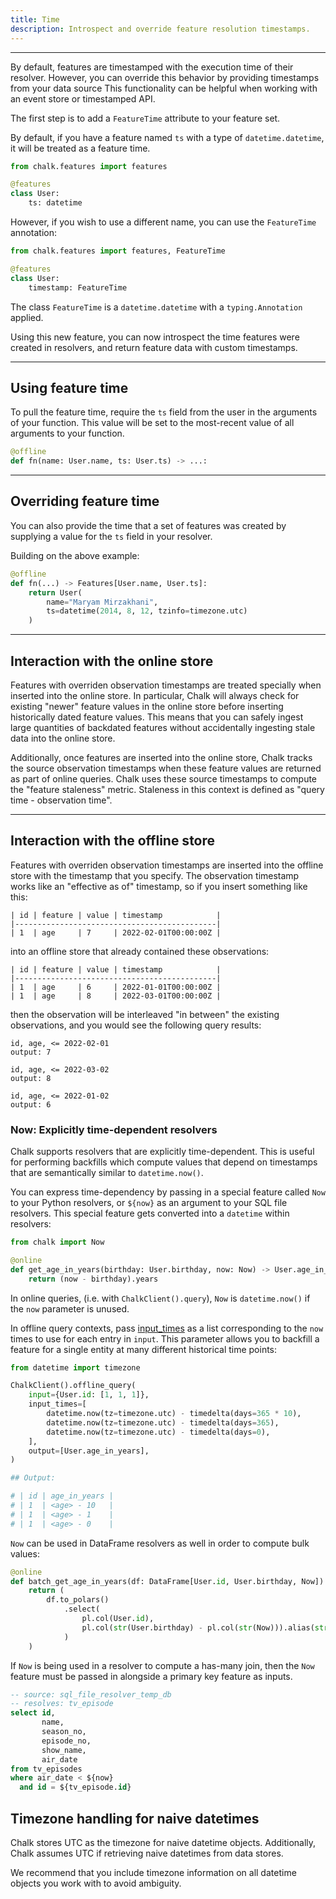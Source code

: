 ```yaml
---
title: Time
description: Introspect and override feature resolution timestamps.
---
```


---

By default, features are timestamped with the execution time of their resolver.
However, you can override this behavior by providing timestamps from your data source
This functionality can be helpful when
working with an event store or timestamped API.

The first step is to
add a `FeatureTime` attribute to your feature set.

By default, if you have a feature named `ts` with a type
of `datetime.datetime`, it will be treated as a feature time.

```py
from chalk.features import features

@features
class User:
    ts: datetime
```

However, if you wish to use a different name, you can use
the `FeatureTime` annotation:

```py
from chalk.features import features, FeatureTime

@features
class User:
    timestamp: FeatureTime
```

The class `FeatureTime` is a `datetime.datetime` with a `typing.Annotation`
applied.

Using this new feature, you can now
introspect the time features were created in resolvers,
and return feature data with custom timestamps.

---

## Using feature time

To pull the feature time, require the `ts`
field from the user in the arguments of your function.
This value will be set to the most-recent value
of all arguments to your function.

```py
@offline
def fn(name: User.name, ts: User.ts) -> ...:
```

---

## Overriding feature time

You can also provide the time that a set of features
was created by supplying a value for the `ts` field
in your resolver.

Building on the above example:

```py
@offline
def fn(...) -> Features[User.name, User.ts]:
    return User(
        name="Maryam Mirzakhani",
        ts=datetime(2014, 8, 12, tzinfo=timezone.utc)
    )
```

---

## Interaction with the online store

Features with overriden observation timestamps are treated specially when inserted into the online store.
In particular, Chalk will always check for existing "newer" feature values in the online store
before inserting historically dated feature values. This means that you can safely ingest large quantities
of backdated features without accidentally ingesting stale data into the online store.

Additionally, once features are inserted into the online store, Chalk tracks the source observation timestamps
when these feature values are returned as part of online queries. Chalk uses these source timestamps
to compute the "feature staleness" metric. Staleness in this context is defined as "query time - observation time".

---

## Interaction with the offline store

Features with overriden observation timestamps are inserted into the offline store with the timestamp that you
specify. The observation timestamp works like an "effective as of" timestamp, so if you insert something like this:

```
| id | feature | value | timestamp            |
|---------------------------------------------|
| 1  | age     | 7     | 2022-02-01T00:00:00Z |
```

into an offline store that already contained these observations:

```
| id | feature | value | timestamp            |
|---------------------------------------------|
| 1  | age     | 6     | 2022-01-01T00:00:00Z |
| 1  | age     | 8     | 2022-03-01T00:00:00Z |
```

then the observation will be interleaved "in between" the existing observations, and you would see the following query
results:

```
id, age, <= 2022-02-01
output: 7

id, age, <= 2022-03-02
output: 8

id, age, <= 2022-01-02
output: 6
```

### Now: Explicitly time-dependent resolvers

Chalk supports resolvers that are explicitly time-dependent. This is useful for performing backfills which
compute values that depend on timestamps that are semantically similar to `datetime.now()`.

You can express time-dependency by passing in a special feature called `Now` to your Python resolvers, or
`${now}` as an argument to your SQL file resolvers. This special feature gets converted into a `datetime`
within resolvers:

```py
from chalk import Now

@online
def get_age_in_years(birthday: User.birthday, now: Now) -> User.age_in_years:
    return (now - birthday).years
```

In online queries, (i.e. with `ChalkClient().query`), `Now` is `datetime.now()`
if the `now` parameter is unused.

In offline query contexts, pass
[input_times](/api-docs#ChalkClient.offline_query.input_times) as a list
corresponding to the `now` times to use for each entry in `input`. This
parameter allows you to backfill a feature for a single entity at many
different historical time points:

```py
from datetime import timezone

ChalkClient().offline_query(
    input={User.id: [1, 1, 1]},
    input_times=[
        datetime.now(tz=timezone.utc) - timedelta(days=365 * 10),
        datetime.now(tz=timezone.utc) - timedelta(days=365),
        datetime.now(tz=timezone.utc) - timedelta(days=0),
    ],
    output=[User.age_in_years],
)

## Output:

# | id | age_in_years |
# | 1  | <age> - 10   |
# | 1  | <age> - 1    |
# | 1  | <age> - 0    |
```

`Now` can be used in DataFrame resolvers as well in order to compute bulk values:

```py
@online
def batch_get_age_in_years(df: DataFrame[User.id, User.birthday, Now]) -> DataFrame[User.id, User.age_in_years]:
    return (
        df.to_polars()
            .select(
                pl.col(User.id),
                pl.col(str(User.birthday) - pl.col(str(Now))).alias(str(User.age_in_years))
            )
    )
```

If `Now` is being used in a resolver to compute a has-many join, then the `Now` feature must be passed in
alongside a primary key feature as inputs.

```sql
-- source: sql_file_resolver_temp_db
-- resolves: tv_episode
select id,
       name,
       season_no,
       episode_no,
       show_name,
       air_date
from tv_episodes
where air_date < ${now}
  and id = ${tv_episode.id}
```

## Timezone handling for naive datetimes
Chalk stores UTC as the timezone for naive datetime objects. Additionally,
Chalk assumes UTC if retrieving naive datetimes from data stores.

We recommend that you include timezone information on all datetime objects you
work with to avoid ambiguity.
